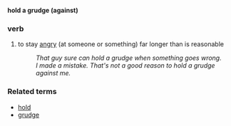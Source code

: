'''hold a grudge (against)'''
===verb===
# to stay [[angry]] (at someone or something) far longer than is reasonable
#: ''That guy sure can hold a grudge when something goes wrong.''
#: ''I made a mistake.  That's not a good reason to hold a grudge against me.''

===Related terms===
*[[hold]]
*[[grudge]]